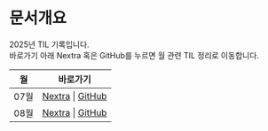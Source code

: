 
# 문서개요
2025년 TIL 기록입니다.<br />
바로가기 아래 Nextra 혹은 GitHub를 누르면 월 관련 TIL 정리로 이동합니다.

<LabelIcons />

| 월 | 바로가기 |
|----|----------|
| 07월 | [Nextra](/til/til-2025/til-07) \| [GitHub](https://github.com/MinHyeok-lee1/TIL/blob/main/2025/07) |
| 08월 | [Nextra](/til/til-2025/til-08) \| [GitHub](https://github.com/MinHyeok-lee1/TIL/blob/main/2025/08) |
